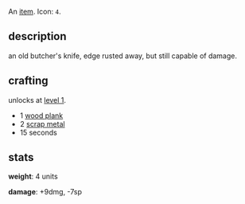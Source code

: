 An [[items|item]]. Icon: <code><nowiki>4</nowiki></code>.

== description ==

an old butcher's knife, edge rusted away, but still capable of damage.

== crafting ==

unlocks at [[level 1]].

* 1 [[wood plank]]
* 2 [[scrap metal]]
* 15 seconds

== stats ==

'''weight''': 4 units

'''damage''': +9dmg, -7sp